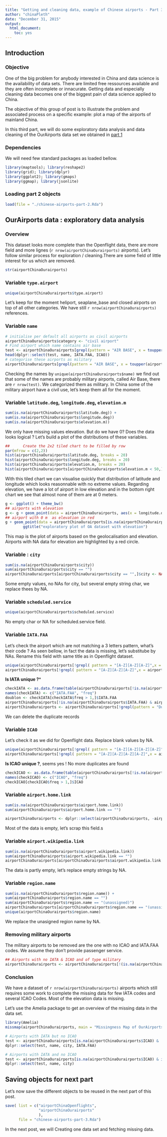 ```yaml
---
title: "Getting and cleaning data, example of Chinese airports - Part 3/5"
author: "chinaPleth"
date: "December 31, 2015"
output: 
  html_document: 
    toc: yes
---
```


## Introduction
### Objective  
One of the big problem for anybody interested in China and data science is the availability of data sets. There are limited free ressources available and they are often incomplete or innacurate. Getting data and especially cleaning data becomes one of the biggest pain of data science applied to China.

The objective of this group of post is to illustrate the problem and associated process on a specific example: plot a map of the airports of mainland China.

In this third part, we will do some exploratory data analysis and data cleaning of the OurAirports data set we obtained in [part 1](http://chinapleth.io/2015/12/29/getting-and-cleaning-data-example-of-chinese-airports-part-15/)


### Dependencies
We will need few standard packages as loaded bellow.

```r
library(maptools); library(reshape2)
library(grid); library(dplyr)
library(ggplot2); library(gmaps)
library(ggmap); library(jsonlite)
```

### Loading part 2 objects


```r
load(file = "./chinese-airports-part-2.Rda")
```



## OurAirports data : exploratory data analysis

### Overview

This dataset looks more complete than the Openflight data, there are more field and more lignes (`r nrow(airportChinaOurairports)` airports). Let's follow similar process for exploration / cleaning.There are some field of little interest for us which are removed.

```r
str(airportChinaOurairports)
```


### Variable `type.airport`
```r
unique(airportChinaOurairports$type.airport)
```

Let's keep for the moment heliport, seaplane_base and closed airports on top of all other categories. We have still `r nrow(airportChinaOurairports)` references.


### Variable `name`  
```r
# initialise per default all airports as civil airports
airportChinaOurairports$category <- "civil airport"
# Find airport which name contains air base
test <- airportChinaOurairports[grepl(pattern = "AIR BASE", x = toupper(airportChinaOurairports$name)),]
head(dplyr::select(test, name, IATA.FAA, ICAO))
# categorise these airports as military
airportChinaOurairports[grepl(pattern = "AIR BASE", x = toupper(airportChinaOurairports$name)),]$category <- "military airport"
```

Checking the names by `unique(airportChinaOurairports$name)` we find out that some of the names are probably military airports, called Air Base, there are `r nrow(test)`. We categorized them as military. In China some of the military airport have a civil use, let's keep them all for the moment.

### Variable `latitude.deg`, `longitude.deg`, `elevation.m`
```r
sum(is.na(airportChinaOurairports$latitude.deg)) +
sum(is.na(airportChinaOurairports$longitude.deg))
sum(is.na(airportChinaOurairports$elevation.m))
```
We only have missing values elevation. But do we have 0? Does the data looks logical ? Let's build a plot of the distributions of these variables.

```r
##      Create the 2x2 tiled chart to be filled by row
par(mfrow = c(2,2))
hist(airportChinaOurairports$latitude.deg, breaks = 20)
hist(airportChinaOurairports$longitude.deg, breaks = 20)
hist(airportChinaOurairports$elevation.m, breaks = 20)
hist(airportChinaOurairports[airportChinaOurairports$elevation.m < 50,]$elevation.m, breaks = 100, xlab = "Airports with elevation < 50m")
```

With this tiled chart we can visualise quickly that distribution of latitude and longitude which looks reasonnable with no extreme values. Regarding elevation, we have a lot of airport in low elevation and in the bottom right chart we see that almost none of them are at 0 meters.


```r
g <- ggplot() + theme_bw()
## airports with elevation
g <- g + geom_point(data = airportChinaOurairports, aes(x = longitude.deg, y = latitude.deg, colour = elevation.m, shape = type.airport), pch = 19)
## airport with 0 m  as elevation in red
g + geom_point(data = airportChinaOurairports[is.na(airportChinaOurairports$elevation.m),], aes(x = longitude.deg, y = latitude.deg, colour = elevation.m), size = 5, alpha = 0.2, col = "firebrick", pch = 1) +
        ggtitle("exploratory plot of OA dataset with elevation")
```

This map is the plot of airports based on the geolocalisation and elevation. Airports with NA data for elevation are highlighted by a red circle. 

### Variable : `city`
```r
sum(is.na(airportChinaOurairports$city))
sum(airportChinaOurairports$city == "")
airportChinaOurairports[airportChinaOurairports$city == "",]$city <- NA
```
Some empty values, no NAs for city, but several empty string char, we replace thees by NA.

### Variable `scheduled.service`
```r
unique(airportChinaOurairports$scheduled.service)
```
No empty char or NA for scheduled.service field.


### Variable `IATA.FAA`
Let's check the airport which are not matching a 3 letters pattern, what's their code ? As seen bellow, in fact the data is missing, let's substitube by NAs. Rename this field with same title as in Openflight dataset.

```r
unique(airportChinaOurairports[!grepl( pattern = "[A-Z][A-Z][A-Z]",x = airportChinaOurairports$IATA.FAA),]$IATA.FAA)
airportChinaOurairports[!grepl( pattern = "[A-Z][A-Z][A-Z]",x = airportChinaOurairports$IATA.FAA),]$IATA.FAA <- NA

```

**Is IATA unique ?***
```r
checkIATA <- as.data.frame(table(airportChinaOurairports[!is.na(airportChinaOurairports$IATA.FAA),]$IATA.FAA))
names(checkIATA) <- c("IATA.FAA", "freq")
doublon <- checkIATA[checkIATA$freq > 1,]$IATA.FAA
airportChinaOurairports[!is.na(airportChinaOurairports$IATA.FAA) & airportChinaOurairports$IATA.FAA == doublon[1],c(2,6,7)]
airportChinaOurairports <- airportChinaOurairports[!grepl(pattern = "Duplicate", airportChinaOurairports$name),]
```

We can delete the duplicate records

### Variable `ICAO`
Let's check it as we did for Openflight data. Replace blank values by NA.

```r
unique(airportChinaOurairports[!grepl( pattern = "[A-Z][A-Z][A-Z][A-Z]",x = airportChinaOurairports$ICAO),]$ICAO)
airportChinaOurairports[!grepl( pattern = "[A-Z][A-Z][A-Z][A-Z]",x = airportChinaOurairports$ICAO),]$ICAO <- NA
```

**Is ICAO unique ?**, seems yes ! No more duplicates are found  
```r
checkICAO <- as.data.frame(table(airportChinaOurairports[!is.na(airportChinaOurairports$ICAO),]$ICAO))
names(checkICAO) <- c("ICAO", "freq")
checkICAO[checkICAO$freq > 1,]$ICAO
```

### Variable `airport.home.link`
```r
sum(is.na(airportChinaOurairports$airport.home.link))
sum(airportChinaOurairports$airport.home.link == "")

airportChinaOurairports <- dplyr::select(airportChinaOurairports, -airport.home.link)
```
Most of the data is empty, let's scrap this field.s

### Variable `airport.wikipedia.link`  
```r
sum(is.na(airportChinaOurairports$airport.wikipedia.link))
sum(airportChinaOurairports$airport.wikipedia.link == "")
airportChinaOurairports[airportChinaOurairports$airport.wikipedia.link == "",]$airport.wikipedia.link <- NA
```
The data is partly empty, let's replace empty strings by NA.

### Variable `region.name`  
```r
sum(is.na(airportChinaOurairports$region.name)) + 
sum(airportChinaOurairports$region.name == "")
sum(airportChinaOurairports$region.name == "(unassigned)")
airportChinaOurairports[airportChinaOurairports$region.name == "(unassigned)",]$region.name <- NA
unique(airportChinaOurairports$region.name)
```
We replace the unasigned region name by NA.


### Removing military airports

The military airports to be removed are the one with no ICAO and IATA.FAA codes. We assume they don't provide passenger service.

```r
## Airports with no IATA & ICAO and of type military
airportChinaOurairports <- airportChinaOurairports[!(is.na(airportChinaOurairports$ICAO) & is.na(airportChinaOurairports$IATA.FAA) &   airportChinaOurairports$category == "military airport"),]
```

### Conclusion
We have a dataset of `r nrow(airportChinaOurairports)` airports which still requires some work to complete the missing data for few IATA codes and several ICAO Codes. Most of the elevation data is missing.

Let's use the Amelia package to get an overview of the missing data in the data set.

```r
library(Amelia)
missmap(airportChinaOurairports, main = "Missingness Map of OurAirports Chinese airport Dataset")
```


```r
# Airports with IATA but no ICAO
test <- airportChinaOurairports[is.na(airportChinaOurairports$ICAO) & !is.na(airportChinaOurairports$IATA.FAA),]
dplyr::select(test, name, city, IATA.FAA)
```

```r
# Airports with IATA and no ICAO
test <- airportChinaOurairports[is.na(airportChinaOurairports$ICAO) & is.na(airportChinaOurairports$IATA.FAA),]
dplyr::select(test, name, city)
```

## Saving objects for next part
Let's now save the different objects to be reused in the next part of this post.

```r
save( list = c("airportChinaOpenflights", 
               "airportChinaOurairports"
               ),
      file = "chinese-airports-part-3.Rda")
```

In the next post, we will Creating one data set and fetching missing data.

